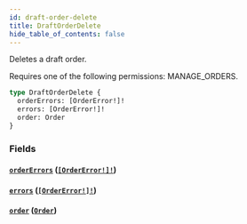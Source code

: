 ```yaml
---
id: draft-order-delete
title: DraftOrderDelete
hide_table_of_contents: false
---
```


Deletes a draft order.

Requires one of the following permissions: MANAGE_ORDERS.

```graphql
type DraftOrderDelete {
  orderErrors: [OrderError!]!
  errors: [OrderError!]!
  order: Order
}
```

### Fields

#### [`orderErrors`](#) ([`[OrderError!]!`](../../../developer/api-reference/objects/order-error))

#### [`errors`](#) ([`[OrderError!]!`](../../../developer/api-reference/objects/order-error))

#### [`order`](#) ([`Order`](../../../developer/api-reference/objects/order))
